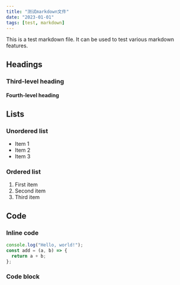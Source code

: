 ```yaml
---
title: "测试markdown文件"
date: "2023-01-01"
tags: [test, markdown]
---
```


This is a test markdown file. It can be used to test various markdown features.

## Headings

### Third-level heading

#### Fourth-level heading

## Lists

### Unordered list

- Item 1
- Item 2
- Item 3

### Ordered list

1. First item
2. Second item
3. Third item

## Code

### Inline code

```js
console.log("Hello, world!");
const add = (a, b) => {
  return a + b;
};
```

### Code block
